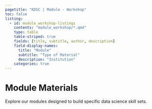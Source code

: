 ```yaml
---
pagetitle: "KDSC | Module - Workshop"
toc: false
listing:
  - id: module_workshop-listings
    contents: "module_workshop/*.qmd"
    type: table
    table-striped: true
    fields: [title, subtitle, author, description]
    field-display-names: 
      title: "Module"
      subtitle: "Type of Material"
      description: "Institution"
    categories: true
---
```


# Module Materials

Explore our modules designed to build specific data science skill sets.

::: {module-listings}
:::
